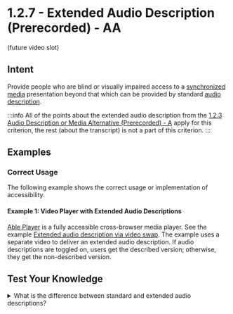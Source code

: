 # 1.2.7 - Extended Audio Description (Prerecorded) - AA

(future video slot)

## Intent

Provide people who are blind or visually impaired access to a [synchronized media](/docs/wcag-documents/glossary-of-terms#synchronized-media) presentation beyond that which can be provided by standard [audio description](/docs/wcag-documents/glossary-of-terms#audio-descriptions).

:::info
All of the points about the extended audio description from the [1.2.3 Audio Description or Media Alternative (Prerecorded) - A](./1.2.3-audio-description-or-media-alternative-prerecorded.mdx) apply for this criterion, the rest (about the transcript) is not a part of this criterion.
:::

## Examples

### Correct Usage

The following example shows the correct usage or implementation of accessibility.

#### Example 1: Video Player with Extended Audio Descriptions

[Able Player](https://ableplayer.github.io/ableplayer/) is a fully accessible cross-browser media player. See the example [Extended audio description via video swap](https://ableplayer.github.io/ableplayer/demos/desc4.html).
The example uses a separate video to deliver an extended audio description. If audio descriptions are toggled on, users get the described version; otherwise, they get the non-described version.

## Test Your Knowledge

<details>
	<summary><span>What is the difference between standard and extended audio descriptions?</span></summary>
  Standard audio description provides a basic narration of the visual elements of a video and is inserted into natural pauses in the audio. Extended audio description is more detailed, providing additional information about what is happening in the video, and it usually requires pauses in the video to accommodate the extra information.
</details>

